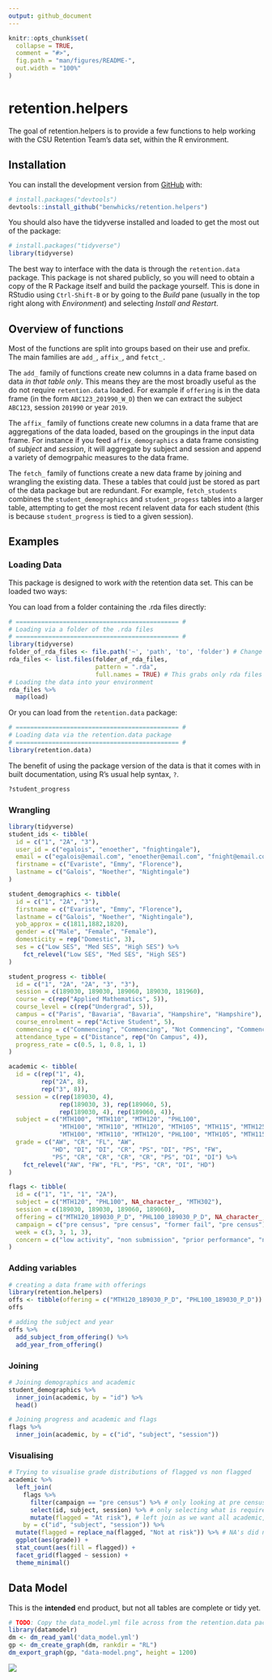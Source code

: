 ```yaml
---
output: github_document
---
```


<!-- README.md is generated from README.Rmd. Please edit that file -->

```r
knitr::opts_chunk$set(
  collapse = TRUE,
  comment = "#>",
  fig.path = "man/figures/README-",
  out.width = "100%"
)
```

# retention.helpers

<!-- badges: start -->
<!-- badges: end -->

The goal of retention.helpers is to provide a few functions to help working with the CSU Retention Team's data set, within the R environment.

## Installation

You can install the development version from [GitHub](https://github.com/) with:

``` r
# install.packages("devtools")
devtools::install_github("benwhicks/retention.helpers")
```

You should also have the tidyverse installed and loaded to get the most out of the package:

``` r
# install.packages("tidyverse")
library(tidyverse)
```

The best way to interface with the data is through the `retention.data` package. This package is not shared publicly, so you will need to obtain a copy of the R Package itself and build the package yourself. This is done in RStudio using `Ctrl-Shift-B` or by going to the _Build_ pane (usually in the top right along with _Environment_) and selecting _Install and Restart_. 

## Overview of functions

Most of the functions are split into groups based on their use and prefix. The main families are `add_`, `affix_`,  and `fetct_.`

The `add_` family of functions create new columns in a data frame based on data *in that table only*. This means they are the most broadly useful as the do not require `retention.data` loaded. For example if `offering` is in the data frame (in the form `ABC123_201990_W_D`) then we can extract the subject `ABC123`, session `201990` or year `2019`. 

The `affix_` family of functions create new columns in a data frame that are aggregations of the data loaded, based on the groupings in the input data frame. For instance if you feed `affix_demographics` a data frame consisting of *subject* and *session*, it will aggregate by subject and session and append a variety of demogrpahic measures to the data frame.

The `fetch_` family of functions create a new data frame by joining and wrangling the existing data. These a tables that could just be stored as part of the data package but are redundant. For example, `fetch_students` combines the `student_demographics` and `student_progess` tables into a larger table, attempting to get the most recent relavent data for each student (this is because `student_progress` is tied to a given session).


## Examples

### Loading Data

This package is designed to work _with_ the retention data set. This can be loaded two ways:

You can load from a folder containing the .rda files directly:

``` r
# ============================================= #
# Loading via a folder of the .rda files
# ============================================= #
library(tidyverse)
folder_of_rda_files <- file.path('~', 'path', 'to', 'folder') # Change this to where you have them stored
rda_files <- list.files(folder_of_rda_files, 
                        pattern = ".rda", 
                        full.names = TRUE) # This grabs only rda files in folder_of_rda_files
# Loading the data into your environment
rda_files %>% 
  map(load)
```

Or you can load from the `retention.data` package:

```r
# ============================================= #
# Loading data via the retention.data package
# ============================================= #
library(retention.data)
```

The benefit of using the package version of the data is that it comes with in built documentation, using R's usual help syntax, `?`.

``` r
?student_progress
```

### Wrangling

``` r
library(tidyverse)
student_ids <- tibble(
  id = c("1", "2A", "3"),
  user_id = c("egalois", "enoether", "fnightingale"),
  email = c("egalois@email.com", "enoether@email.com", "fnight@email.com"),
  firstname = c("Evariste", "Emmy", "Florence"),
  lastname = c("Galois", "Noether", "Nightingale")
)

student_demographics <- tibble(
  id = c("1", "2A", "3"),
  firstname = c("Evariste", "Emmy", "Florence"),
  lastname = c("Galois", "Noether", "Nightingale"),
  yob_approx = c(1811,1882,1820),
  gender = c("Male", "Female", "Female"),
  domesticity = rep("Domestic", 3),
  ses = c("Low SES", "Med SES", "High SES") %>% 
    fct_relevel("Low SES", "Med SES", "High SES")
)

student_progress <- tibble(
  id = c("1", "2A", "2A", "3", "3"),
  session = c(189030, 189030, 189060, 189030, 181960),
  course = c(rep("Applied Mathematics", 5)),
  course_level = c(rep("Undergrad", 5)),
  campus = c("Paris", "Bavaria", "Bavaria", "Hampshire", "Hampshire"),
  course_enrolment = rep("Active Student", 5),
  commencing = c("Commencing", "Commencing", "Not Commencing", "Commencing", "Not Commencing"),
  attendance_type = c("Distance", rep("On Campus", 4)),
  progress_rate = c(0.5, 1, 0.8, 1, 1)
)

academic <- tibble(
  id = c(rep("1", 4), 
         rep("2A", 8),
         rep("3", 8)),
  session = c(rep(189030, 4), 
              rep(189030, 3), rep(189060, 5), 
              rep(189030, 4), rep(189060, 4)),
  subject = c("MTH100", "MTH110", "MTH120", "PHL100",
              "MTH100", "MTH110", "MTH120", "MTH105", "MTH115", "MTH125", "PHL105", "MTH302",
              "MTH100", "MTH110", "MTH120", "PHL100", "MTH105", "MTH115", "MTH125", "PHL105"),
  grade = c("AW", "CR", "FL", "AW", 
            "HD", "DI", "DI", "CR", "PS", "DI", "PS", "FW",
            "PS", "CR", "CR", "CR", "CR", "PS", "DI", "DI") %>% 
    fct_relevel("AW", "FW", "FL", "PS", "CR", "DI", "HD")
)

flags <- tibble(
  id = c("1", "1", "1", "2A"),
  subject = c("MTH120", "PHL100", NA_character_, "MTH302"),
  session = c(189030, 189030, 189060, 189060),
  offering = c("MTH120_189030_P_D", "PHL100_189030_P_D", NA_character_, "MTH302_189060_B_I"),
  campaign = c("pre census", "pre census", "former fail", "pre census"),
  week = c(3, 3, 1, 3),
  concern = c("low activity", "non submission", "prior performance", "non submission")
)
```


### Adding variables

``` r
# creating a data frame with offerings
library(retention.helpers)
offs <- tibble(offering = c("MTH120_189030_P_D", "PHL100_189030_P_D"))
offs

# adding the subject and year
offs %>% 
  add_subject_from_offering() %>% 
  add_year_from_offering()
```

### Joining 

``` r
# Joining demographics and academic
student_demographics %>% 
  inner_join(academic, by = "id") %>% 
  head()

# Joining progress and academic and flags
flags %>% 
  inner_join(academic, by = c("id", "subject", "session"))
```

### Visualising

``` r
# Trying to visualise grade distributions of flagged vs non flagged
academic %>% 
  left_join(
    flags %>% 
      filter(campaign == "pre census") %>% # only looking at pre census flags
      select(id, subject, session) %>% # only selecting what is required for joining with academic
      mutate(flagged = "At risk"), # left join as we want all academic, which creates NA's if no match
    by = c("id", "subject", "session")) %>%  
  mutate(flagged = replace_na(flagged, "Not at risk")) %>% # NA's did not appear in the flag table
  ggplot(aes(grade)) +
  stat_count(aes(fill = flagged)) +
  facet_grid(flagged ~ session) +
  theme_minimal() 
```

## Data Model

This is the **intended** end product, but not all tables are complete or tidy yet.

``` r
# TODO: Copy the data_model.yml file across from the retention.data package to the root of this package whenever this is updated.
library(datamodelr)
dm <- dm_read_yaml('data_model.yml')
gp <- dm_create_graph(dm, rankdir = "RL")
dm_export_graph(gp, "data-model.png", height = 1200)
```

![](data-model.png)
